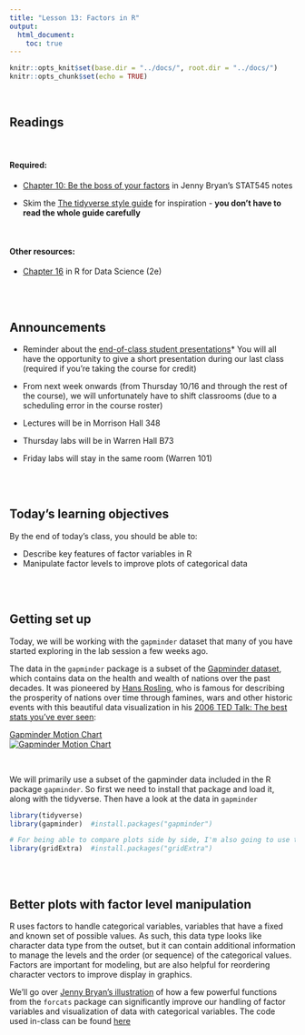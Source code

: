 ```yaml
---
title: "Lesson 13: Factors in R"
output: 
  html_document:
    toc: true
---
```

  
```r
knitr::opts_knit$set(base.dir = "../docs/", root.dir = "../docs/")
knitr::opts_chunk$set(echo = TRUE)
```

<br>

## Readings

<br>

#### Required: 

* [Chapter 10: Be the boss of your factors](https://stat545.com/factors-boss.html) in Jenny Bryan's STAT545 notes

* Skim the [The tidyverse style guide](https://style.tidyverse.org/) for inspiration - **you don't have to read the whole guide carefully**


<br>

#### Other resources:

* [Chapter 16](https://r4ds.hadley.nz/factors.html) in R for Data Science (2e)

<br>
<br>

## Announcements
* Reminder about the [end-of-class student presentations](https://github.com/nt246/NTRES-6100-data-science/blob/main/misc/student_presentations.md)* You will all have the opportunity to give a short presentation during our last class (required if you're taking the course for credit)

* From next week onwards (from Thursday 10/16 and through the rest of the course), we will unfortunately have to shift classrooms (due to a scheduling error in the course roster)
* Lectures will be in Morrison Hall 348
* Thursday labs will be in Warren Hall B73
* Friday labs will stay in the same room (Warren 101)

<br>
<br>


## Today's learning objectives
By the end of today's class, you should be able to:

* Describe key features of factor variables in R
* Manipulate factor levels to improve plots of categorical data

<br>
<br>

## Getting set up
Today, we will be working with the `gapminder` dataset that many of you have started exploring in the lab session a few weeks ago. 

The data in the `gapminder` package is a subset of the [Gapminder dataset](https://www.gapminder.org/tools/?from=world#$chart-type=bubbles), which contains data on the health and wealth of nations over the past decades. It was pioneered by [Hans Rosling](https://www.ted.com/speakers/hans_rosling), who is famous for describing the prosperity of nations over time through famines, wars and other historic events with this beautiful data visualization in his [2006 TED Talk: The best stats you've ever seen](https://www.ted.com/talks/hans_rosling_shows_the_best_stats_you_ve_ever_seen): 
 

[Gapminder Motion Chart](http://www.gapminder.org/world)  
[![Gapminder Motion Chart](https://github.com/remi-daigle/2016-04-15-UCSB/raw/gh-pages/viz/img/gapminder-world_motion-chart.png)](http://www.gapminder.org/world)  


<br>

We will primarily use a subset of the gapminder data included in the R package `gapminder`. So first we need to install that package and load it, along with the tidyverse. Then have a look at the data in `gapminder`


```r

library(tidyverse)
library(gapminder)  #install.packages("gapminder")

# For being able to compare plots side by side, I'm also going to use the gridExtra package today
library(gridExtra)  #install.packages("gridExtra")

```

<br>
<br>


## Better plots with factor level manipulation 

R uses factors to handle categorical variables, variables that have a fixed and known set of possible values. As such, this data type looks like character data type from the outset, but it can contain additional information to manage the levels and the order (or sequence) of the categorical values. Factors are important for modeling, but are also helpful for reordering character vectors to improve display in graphics. 

We'll go over [Jenny Bryan's illustration](https://stat545.com/factors-boss.html) of how a few powerful functions from the `forcats` package can significantly improve our handling of factor variables and visualization of data with categorical variables. The code used in-class can be found [here](https://github.com/nt246/NTRES-6100-data-science/blob/main/misc/factors_in_lecture_code.R)

<br>
<br>

